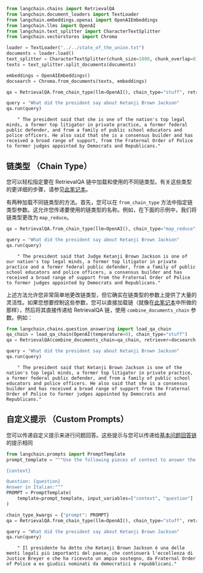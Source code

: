 ```python
from langchain.chains import RetrievalQA
from langchain.document_loaders import TextLoader
from langchain.embeddings.openai import OpenAIEmbeddings
from langchain.llms import OpenAI
from langchain.text_splitter import CharacterTextSplitter
from langchain.vectorstores import Chroma
```


```python
loader = TextLoader("../../state_of_the_union.txt")
documents = loader.load()
text_splitter = CharacterTextSplitter(chunk_size=1000, chunk_overlap=0)
texts = text_splitter.split_documents(documents)

embeddings = OpenAIEmbeddings()
docsearch = Chroma.from_documents(texts, embeddings)

qa = RetrievalQA.from_chain_type(llm=OpenAI(), chain_type="stuff", retriever=docsearch.as_retriever())
```


```python
query = "What did the president say about Ketanji Brown Jackson"
qa.run(query)
```

<CodeOutputBlock lang="python">

```
    " The president said that she is one of the nation's top legal minds, a former top litigator in private practice, a former federal public defender, and from a family of public school educators and police officers. He also said that she is a consensus builder and has received a broad range of support, from the Fraternal Order of Police to former judges appointed by Democrats and Republicans."
```

</CodeOutputBlock>

## 链类型 （Chain Type）

您可以轻松指定要在 RetrievalQA 链中加载和使用的不同链类型。有关这些类型的更详细的步骤，请参见[此笔记本](question_answering.html)。

有两种加载不同链类型的方法。首先，您可以在 `from_chain_type` 方法中指定链类型参数。这允许您传递要使用的链类型的名称。例如，在下面的示例中，我们将链类型更改为 `map_reduce`。


```python
qa = RetrievalQA.from_chain_type(llm=OpenAI(), chain_type="map_reduce", retriever=docsearch.as_retriever())
```


```python
query = "What did the president say about Ketanji Brown Jackson"
qa.run(query)
```

<CodeOutputBlock lang="python">

```
    " The president said that Judge Ketanji Brown Jackson is one of our nation's top legal minds, a former top litigator in private practice and a former federal public defender, from a family of public school educators and police officers, a consensus builder and has received a broad range of support from the Fraternal Order of Police to former judges appointed by Democrats and Republicans."
```

</CodeOutputBlock>

上述方法允许您非常简单地更改链类型，但它确实在链类型的参数上提供了大量的灵活性。如果您想要控制这些参数，您可以直接加载链（就像在[此笔记本](question_answering.html)中所做的那样），然后将其直接传递给 RetrievalQA 链，使用 `combine_documents_chain` 参数。例如：


```python
from langchain.chains.question_answering import load_qa_chain
qa_chain = load_qa_chain(OpenAI(temperature=0), chain_type="stuff")
qa = RetrievalQA(combine_documents_chain=qa_chain, retriever=docsearch.as_retriever())
```


```python
query = "What did the president say about Ketanji Brown Jackson"
qa.run(query)
```

<CodeOutputBlock lang="python">

```
    " The president said that Ketanji Brown Jackson is one of the nation's top legal minds, a former top litigator in private practice, a former federal public defender, and from a family of public school educators and police officers. He also said that she is a consensus builder and has received a broad range of support from the Fraternal Order of Police to former judges appointed by Democrats and Republicans."
```

</CodeOutputBlock>

## 自定义提示 （Custom Prompts）

您可以传递自定义提示来进行问题回答。这些提示与您可以传递给[基本问题回答链](./question_answering.html)的提示相同


```python
from langchain.prompts import PromptTemplate
prompt_template = """Use the following pieces of context to answer the question at the end. If you don't know the answer, just say that you don't know, don't try to make up an answer.

{context}

Question: {question}
Answer in Italian:"""
PROMPT = PromptTemplate(
    template=prompt_template, input_variables=["context", "question"]
)
```


```python
chain_type_kwargs = {"prompt": PROMPT}
qa = RetrievalQA.from_chain_type(llm=OpenAI(), chain_type="stuff", retriever=docsearch.as_retriever(), chain_type_kwargs=chain_type_kwargs)
```


```python
query = "What did the president say about Ketanji Brown Jackson"
qa.run(query)
```

<CodeOutputBlock lang="python">

```
    " Il presidente ha detto che Ketanji Brown Jackson è una delle menti legali più importanti del paese, che continuerà l'eccellenza di Justice Breyer e che ha ricevuto un ampio sostegno, da Fraternal Order of Police a ex giudici nominati da democratici e repubblicani."
```

</CodeOutputBlock>

